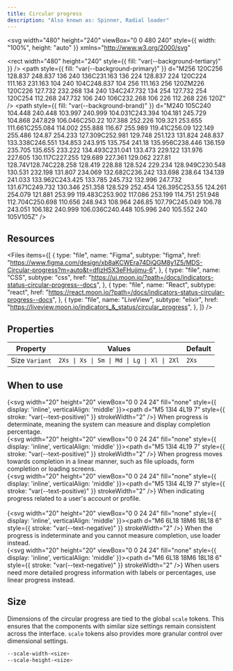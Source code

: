 ```yaml
---
title: Circular progress
description: "Also known as: Spinner, Radial loader"
---
```


<svg
  width="480"
  height="240"
  viewBox="0 0 480 240"
  style={{ width: "100%", height: "auto" }}
  xmlns="http://www.w3.org/2000/svg"
>
  <rect
    width="480"
    height="240"
    style={{ fill: "var(--background-tertiary)" }}
  />
  <path
    style={{ fill: "var(--background-primary)" }}
    d="M256 120C256 128.837 248.837 136 240 136C231.163 136 224 128.837 224 120C224 111.163 231.163 104 240 104C248.837 104 256 111.163 256 120ZM226 120C226 127.732 232.268 134 240 134C247.732 134 254 127.732 254 120C254 112.268 247.732 106 240 106C232.268 106 226 112.268 226 120Z"
  />
  <path
    style={{ fill: "var(--background-brand)" }}
    d="M240 105C240 104.448 240.448 103.997 240.999 104.031C243.394 104.181 245.729 104.868 247.829 106.046C250.22 107.388 252.226 109.321 253.655 111.661C255.084 114.002 255.888 116.67 255.989 119.41C256.09 122.149 255.486 124.87 254.233 127.309C252.981 129.748 251.123 131.824 248.837 133.338C246.551 134.853 243.915 135.754 241.18 135.956C238.446 136.159 235.705 135.655 233.222 134.493C231.041 133.473 229.122 131.976 227.605 130.117C227.255 129.689 227.361 129.062 227.81 128.74V128.74C228.258 128.419 228.88 128.524 229.234 128.949C230.548 130.531 232.198 131.807 234.069 132.682C236.242 133.698 238.64 134.139 241.033 133.962C243.425 133.785 245.732 132.996 247.732 131.671C249.732 130.346 251.358 128.529 252.454 126.395C253.55 124.261 254.079 121.881 253.99 119.483C253.902 117.086 253.199 114.751 251.948 112.704C250.698 110.656 248.943 108.964 246.85 107.79C245.049 106.78 243.051 106.182 240.999 106.036C240.448 105.996 240 105.552 240 105V105Z"
  />
</svg>

## Resources

<Files
  items={[
    {
      type: "file",
      name: "Figma",
      subtype: "figma",
      href: "https://www.figma.com/design/xb8aKCWEra74DiQGM8y1Z5/MDS-Circular-progress?m=auto&t=dfjzH5X3eFHujjmu-6",
    },
    {
      type: "file",
      name: "CSS",
      subtype: "css",
      href: "https://ui.moon.io/?path=/docs/indicators-status-circular-progress--docs",
    },
    {
      type: "file",
      name: "React",
      subtype: "react",
      href: "https://react.moon.io/?path=/docs/indicators-status-circular-progress--docs",
    },
    {
      type: "file",
      name: "LiveView",
      subtype: "elixir",
      href: "https://liveview.moon.io/indicators_&_status/circular_progress",
    },
  ]}
/>

## Properties

| **Property**   | **Values**                                 | **Default** |
| -------------- | ------------------------------------------ | ----------- |
| Size `Variant` | `2Xs \| Xs \| Sm \| Md \| Lg \| Xl \| 2Xl` | `2Xs`       |

## When to use

{<svg width="20" height="20" viewBox="0 0 24 24" fill="none" style={{ display: 'inline', verticalAlign: 'middle' }}><path d="M5 13l4 4L19 7" style={{ stroke: "var(--text-positive)" }} strokeWidth="2" /></svg>} When progress is determinate, meaning the system can measure and display completion percentage. <br/>
{<svg width="20" height="20" viewBox="0 0 24 24" fill="none" style={{ display: 'inline', verticalAlign: 'middle' }}><path d="M5 13l4 4L19 7" style={{ stroke: "var(--text-positive)" }} strokeWidth="2" /></svg>} When progress moves towards completion in a linear manner, such as file uploads, form completion or loading screens. <br/>
{<svg width="20" height="20" viewBox="0 0 24 24" fill="none" style={{ display: 'inline', verticalAlign: 'middle' }}><path d="M5 13l4 4L19 7" style={{ stroke: "var(--text-positive)" }} strokeWidth="2" /></svg>} When indicating progress related to a user's account or profile. <br/><br/>
{<svg width="20" height="20" viewBox="0 0 24 24" fill="none" style={{ display: 'inline', verticalAlign: 'middle' }}><path d="M6 6L18 18M6 18L18 6" style={{ stroke: "var(--text-negative)" }} strokeWidth="2" /></svg>} When the progress is indeterminate and you cannot measure completion, use loader instead. <br/>
{<svg width="20" height="20" viewBox="0 0 24 24" fill="none" style={{ display: 'inline', verticalAlign: 'middle' }}><path d="M6 6L18 18M6 18L18 6" style={{ stroke: "var(--text-negative)" }} strokeWidth="2" /></svg>} When users need more detailed progress information with labels or percentages, use linear progress instead. <br/>

## Size

Dimensions of the circular progress are tied to the global `scale` tokens. This ensures that the components with similar size settings remain consistent across the interface. `scale` tokens also provides more granular control over dimensional settings.

```css:scale.css showLineNumbers
--scale-width-<size>
--scale-height-<size>
```
